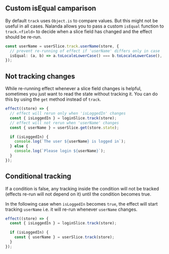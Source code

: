 ## Custom isEqual camparison

By default `track` uses `Object.is` to compare values. But this might not be useful in all cases.
Nalanda allows you to pass a custom `isEqual` function to `track.<field>` to decide when a slice field has changed and the effect should be re-run.

```typescript
const userName = userSlice.track.userName(store, {
  // prevent re-running of effect if 'userName' differs only in case
  isEqual: (a, b) => a.toLocaleLowerCase() === b.toLocaleLowerCase(),
});
```

## Not tracking changes

While re-running effect whenever a slice field changes is helpful, sometimes you just want to read the state without tracking it.
You can do this by using the `get` method instead of `track`.

```typescript
effect((store) => {
  // effect will rerun only when 'isLoggedIn' changes
  const { isLoggedIn } = loginSlice.track(store);
  // effect will not rerun when 'userName' changes
  const { userName } = userSlice.get(store.state);

  if (isLoggedIn) {
    console.log(`The user ${userName} is logged in`);
  } else {
    console.log(`Please login ${userName}`);
  }
});
```

## Conditional tracking

If a condition is false, any tracking inside the condition will not be tracked (effects re-run will not depend on it) until the condition becomes true.

In the following case when `isLoggedIn` becomes `true`, the effect will start tracking `userName` i.e. it will re-run whenever `userName` changes.

```typescript
effect((store) => {
  const { isLoggedIn } = loginSlice.track(store);

  if (isLoggedIn) {
    const { userName } = userSlice.track(store);
  }
});
```
